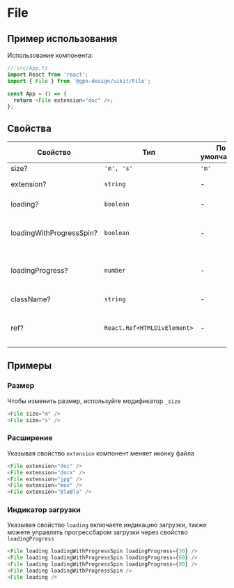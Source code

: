 
# File

## Пример использования

Использование компонента:

```ts
// src/App.ts
import React from 'react';
import { File } from '@gpn-design/uikit/File';

const App = () => {
  return <File extension="doc" />;
};
```

## Свойства

| Свойство                 | Тип                         | По умолчанию | Описание                                     |
| ------------------------ | --------------------------- | ------------ | -------------------------------------------- |
| size?                    | `'m', 's'`                  | `'m'`        | Размер                                       |
| extension?               | `string`                    | -            | Расширение файла                             |
| loading?                 | `boolean`                   | -            | Индикация загрузки                           |
| loadingWithProgressSpin? | `boolean`                   | -            | Показать/скрыть индикатор прогресса загрузки |
| loadingProgress?         | `number`                    | -            | Указывает прогресс индикации загрузки        |
| className?               | `string`                    | -            | Дополнительный класс                         |
| ref?                     | `React.Ref<HTMLDivElement>` | -            | Ссылка на корневой DOM элемент компонента    |

## Примеры

### Размер

Чтобы изменить размер, используйте модификатор `_size`

```ts
<File size="m" />
<File size="s" />
```

<ExampleSize />

### Расширение

Указывая свойство `extension` компонент меняет иконку файла

```ts
<File extension="doc" />
<File extension="docx" />
<File extension="jpg" />
<File extension="mov" />
<File extension="BlaBla" />
```

<ExampleExtension />

### Индикатор загрузки

Указывая свойство `loading` включаете индикацию загрузки, также можете управлять прогрессбаром загрузки через свойство `loadingProgress`

```ts
<File loading loadingWithProgressSpin loadingProgress={30} />
<File loading loadingWithProgressSpin loadingProgress={60} />
<File loading loadingWithProgressSpin loadingProgress={90} />
<File loading loadingWithProgressSpin />
<File loading />
```

<ExampleLoading />
